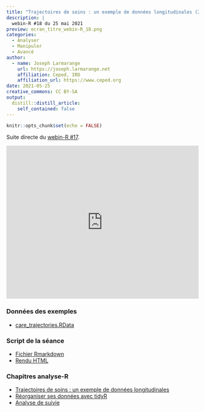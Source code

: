 ```yaml
---
title: "Trajectoires de soins : un exemple de données longitudinales (2)"
description: |
  webin-R #18 du 25 mai 2021
preview: ecran_titre_webin-R_18.png
categories:
  - Analyser
  - Manipuler
  - Avancé
author:
  - name: Joseph Larmarange
    url: https://joseph.larmarange.net
    affiliation: Ceped, IRD
    affiliation_url: https://www.ceped.org
date: 2021-05-25
creative_commons: CC BY-SA
output:
  distill::distill_article:
    self_contained: false
---
```



```r
knitr::opts_chunk$set(echo = FALSE)
```

Suite directe du [webin-R #17](https://larmarange.github.io/webin-R/posts/2021-05-19-trajectoires-de-soins/).

<iframe width="100%" height="400" src="https://www.youtube.com/embed/KMUDP0a1skM" frameborder="0" allow="accelerometer; autoplay; clipboard-write; encrypted-media; gyroscope; picture-in-picture" allowfullscreen></iframe>

### Données des exemples

- [care_trajectories.RData](http://larmarange.github.io/analyse-R/data/care_trajectories.RData)

### Script de la séance

- [Fichier Rmarkdown](https://raw.githubusercontent.com/larmarange/webin-R/main/_posts/2021-05-25-trajectoires-de-soins-2/trajectoires_v02.Rmd)
- [Rendu HTML](trajectoires_v02.html)


### Chapitres analyse-R

- [Trajectoires de soins : un exemple de données longitudinales](https://larmarange.github.io/analyse-R/trajectoires-de-soins.html)
- [Réorganiser ses données avec tidyR](https://larmarange.github.io/analyse-R/reorganiser-ses-donnees-avec-tidyr.html)
- [Analyse de suivie](https://larmarange.github.io/analyse-R/analyse-de-survie.html)


